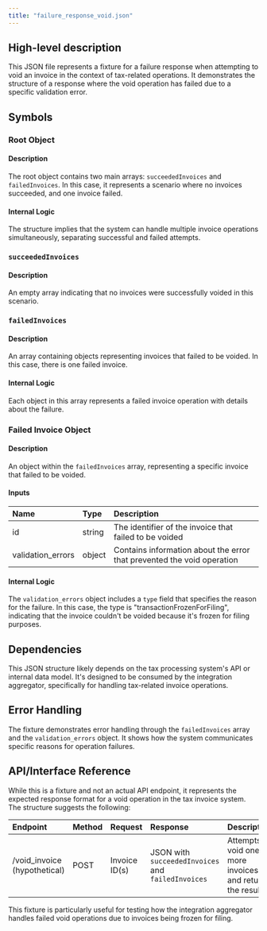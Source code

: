 ```yaml
---
title: "failure_response_void.json"
---
```


## High-level description
This JSON file represents a fixture for a failure response when attempting to void an invoice in the context of tax-related operations. It demonstrates the structure of a response where the void operation has failed due to a specific validation error.

## Symbols

### Root Object
#### Description
The root object contains two main arrays: `succeededInvoices` and `failedInvoices`. In this case, it represents a scenario where no invoices succeeded, and one invoice failed.

#### Internal Logic
The structure implies that the system can handle multiple invoice operations simultaneously, separating successful and failed attempts.

### `succeededInvoices`
#### Description
An empty array indicating that no invoices were successfully voided in this scenario.

### `failedInvoices`
#### Description
An array containing objects representing invoices that failed to be voided. In this case, there is one failed invoice.

#### Internal Logic
Each object in this array represents a failed invoice operation with details about the failure.

### Failed Invoice Object
#### Description
An object within the `failedInvoices` array, representing a specific invoice that failed to be voided.

#### Inputs
| Name | Type | Description |
|:-----|:-----|:------------|
| id | string | The identifier of the invoice that failed to be voided |
| validation_errors | object | Contains information about the error that prevented the void operation |

#### Internal Logic
The `validation_errors` object includes a `type` field that specifies the reason for the failure. In this case, the type is "transactionFrozenForFiling", indicating that the invoice couldn't be voided because it's frozen for filing purposes.

## Dependencies
This JSON structure likely depends on the tax processing system's API or internal data model. It's designed to be consumed by the integration aggregator, specifically for handling tax-related invoice operations.

## Error Handling
The fixture demonstrates error handling through the `failedInvoices` array and the `validation_errors` object. It shows how the system communicates specific reasons for operation failures.

## API/Interface Reference
While this is a fixture and not an actual API endpoint, it represents the expected response format for a void operation in the tax invoice system. The structure suggests the following:

| Endpoint | Method | Request | Response | Description |
|:---------|:-------|:--------|:---------|:------------|
| /void_invoice (hypothetical) | POST | Invoice ID(s) | JSON with `succeededInvoices` and `failedInvoices` | Attempts to void one or more invoices and returns the results |

This fixture is particularly useful for testing how the integration aggregator handles failed void operations due to invoices being frozen for filing.